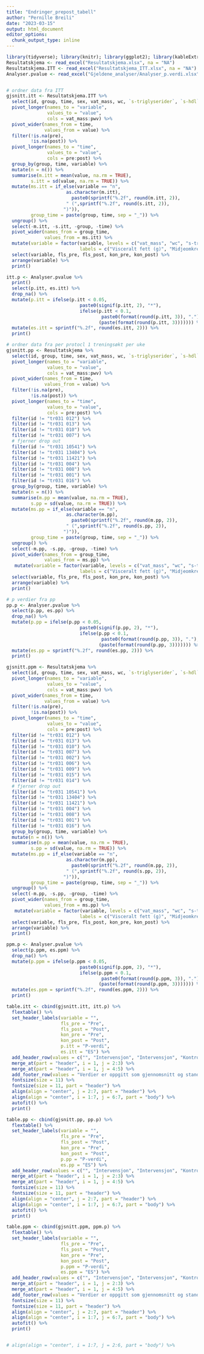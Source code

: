 ```yaml
---
title: "Endringer_prepost_tabell"
author: "Pernille Breili"
date: "2023-03-15"
output: html_document
editor_options: 
  chunk_output_type: inline
---
```


```r
library(tidyverse); library(knitr); library(ggplot2); library(kableExtra); library(readxl); library(dplyr); library(flextable); library(pbkrtest); library(broom); library(data.table)
Resultatskjema <- read_excel("Resultatskjema.xlsx", na = "NA")
Resultatskjema.ITT <- read_excel("Resultatskjema_ITT.xlsx", na = "NA")
Analyser.pvalue <- read_excel("Gjeldene_analyser/Analyser_p.verdi.xlsx")


# ordner data fra ITT
gjsnitt.itt <- Resultatskjema.ITT %>%
  select(id, group, time, sex, vat_mass, wc, `s-triglyserider`, `s-hdl`, `s-ldl`, `s-glukose`, pwv) %>%
  pivot_longer(names_to = "variable",
               values_to = "value",
               cols = vat_mass:pwv) %>%
  pivot_wider(names_from = time,
              values_from = value) %>%
  filter(!is.na(pre),
         !is.na(post)) %>%
  pivot_longer(names_to = "time",
               values_to = "value",
               cols = pre:post) %>%
  group_by(group, time, variable) %>%
  mutate(n = n()) %>%
  summarise(m.itt = mean(value, na.rm = TRUE),
         s.itt = sd(value, na.rm = TRUE)) %>%
  mutate(ms.itt = if_else(variable == "n",
                      as.character(m.itt),
                        paste0(sprintf("%.2f", round(m.itt, 2)),
                      " (",sprintf("%.2f", round(s.itt, 2)),
                     ")")),
         group_time = paste(group, time, sep = "_")) %>%
  ungroup() %>%
  select(-m.itt, -s.itt, -group, -time) %>%
  pivot_wider(names_from = group_time,
              values_from = ms.itt) %>%
  mutate(variable = factor(variable, levels = c("vat_mass", "wc", "s-triglyserider", "s-hdl", "s-ldl",  "s-glukose", "pwv"),
                           labels = c("Visceralt fett (g)", "Midjeomkrets (cm)", "Triglyserider (mmol/l)", "HDL-kolesterol (mmol/l)", "LDL-kolesterol (mmol/l)", "Glukose (mmol/l)", "Pulsbølgehastighet (m/s)"))) %>%
  select(variable, fls_pre, fls_post, kon_pre, kon_post) %>%
  arrange(variable) %>%
  print()

itt.p <- Analyser.pvalue %>%
  print()
  select(p.itt, es.itt) %>%
  drop_na() %>%
  mutate(p.itt = ifelse(p.itt < 0.05,
                           paste0(signif(p.itt, 2), "*"),
                           ifelse(p.itt < 0.1,
                                   paste0(format(round(p.itt, 3)), "."),
                                  (paste(format(round(p.itt, 3))))))) %>%
  mutate(es.itt = sprintf("%.2f", round(es.itt, 2))) %>%
  print()

# ordner data fra per protocl 1 treningsøkt per uke
gjsnitt.pp <- Resultatskjema %>%
  select(id, group, time, sex, vat_mass, wc, `s-triglyserider`, `s-hdl`, `s-ldl`, `s-glukose`, pwv) %>%
  pivot_longer(names_to = "variable",
               values_to = "value",
               cols = vat_mass:pwv) %>%
  pivot_wider(names_from = time,
              values_from = value) %>%
  filter(!is.na(pre),
         !is.na(post)) %>%
  pivot_longer(names_to = "time",
               values_to = "value",
               cols = pre:post) %>%
  filter(id != "tr031 012") %>% 
  filter(id != "tr031 013") %>% 
  filter(id != "tr031 010") %>% 
  filter(id != "tr031 007") %>%
  # fjerner drop out
  filter(id != "tr031 10541") %>%
  filter(id != "tr031 13404") %>%
  filter(id != "tr031 11421") %>%
  filter(id != "tr031 004") %>%
  filter(id != "tr031 008") %>%
  filter(id != "tr031 001") %>%
  filter(id != "tr031 016") %>%
  group_by(group, time, variable) %>%
  mutate(n = n()) %>%
  summarise(m.pp = mean(value, na.rm = TRUE),
         s.pp = sd(value, na.rm = TRUE)) %>%
  mutate(ms.pp = if_else(variable == "n",
                      as.character(m.pp),
                        paste0(sprintf("%.2f", round(m.pp, 2)),
                      " (",sprintf("%.2f", round(s.pp, 2)),
                     ")")),
         group_time = paste(group, time, sep = "_")) %>%
  ungroup() %>%
  select(-m.pp, -s.pp, -group, -time) %>%
  pivot_wider(names_from = group_time,
              values_from = ms.pp) %>%
   mutate(variable = factor(variable, levels = c("vat_mass", "wc", "s-triglyserider", "s-hdl", "s-ldl",  "s-glukose", "pwv"),
                           labels = c("Visceralt fett (g)", "Midjeomkrets (cm)", "Triglyserider (mmol/l)", "HDL-kolesterol (mmol/l)", "LDL-kolesterol (mmol/l)", "Glukose (mmol/l)", "Pulsbølgehastighet (m/s)"))) %>%
  select(variable, fls_pre, fls_post, kon_pre, kon_post) %>%
  arrange(variable) %>%
  print()

# p verdier fra pp 
pp.p <- Analyser.pvalue %>%
  select(p.pp, es.pp) %>%
  drop_na() %>%
  mutate(p.pp = ifelse(p.pp < 0.05,
                           paste0(signif(p.pp, 2), "*"),
                           ifelse(p.pp < 0.1,
                                   paste0(format(round(p.pp, 3)), "."),
                                  (paste(format(round(p.pp, 3))))))) %>%
  mutate(es.pp = sprintf("%.2f", round(es.pp, 2))) %>%
  print()

gjsnitt.ppm <- Resultatskjema %>%
  select(id, group, time, sex, vat_mass, wc, `s-triglyserider`, `s-hdl`, `s-ldl`, `s-glukose`, pwv) %>%
  pivot_longer(names_to = "variable",
               values_to = "value",
               cols = vat_mass:pwv) %>%
  pivot_wider(names_from = time,
              values_from = value) %>%
  filter(!is.na(pre),
         !is.na(post)) %>%
  pivot_longer(names_to = "time",
               values_to = "value",
               cols = pre:post) %>%
  filter(id != "tr031 012") %>% 
  filter(id != "tr031 013") %>% 
  filter(id != "tr031 010") %>% 
  filter(id != "tr031 007") %>% 
  filter(id != "tr031 002") %>% 
  filter(id != "tr031 006") %>% 
  filter(id != "tr031 009") %>% 
  filter(id != "tr031 015") %>%
  filter(id != "tr031 014") %>%
  # fjerner drop out
  filter(id != "tr031 10541") %>%
  filter(id != "tr031 13404") %>%
  filter(id != "tr031 11421") %>%
  filter(id != "tr031 004") %>%
  filter(id != "tr031 008") %>%
  filter(id != "tr031 001") %>%
  filter(id != "tr031 016") %>%
  group_by(group, time, variable) %>%
  mutate(n = n()) %>%
  summarise(m.pp = mean(value, na.rm = TRUE),
         s.pp = sd(value, na.rm = TRUE)) %>%
  mutate(ms.pp = if_else(variable == "n",
                      as.character(m.pp),
                        paste0(sprintf("%.2f", round(m.pp, 2)),
                      " (",sprintf("%.2f", round(s.pp, 2)),
                     ")")),
         group_time = paste(group, time, sep = "_")) %>%
  ungroup() %>%
  select(-m.pp, -s.pp, -group, -time) %>%
  pivot_wider(names_from = group_time,
              values_from = ms.pp) %>%
   mutate(variable = factor(variable, levels = c("vat_mass", "wc", "s-triglyserider", "s-hdl", "s-ldl",  "s-glukose", "pwv"),
                           labels = c("Visceralt fett (g)", "Midjeomkrets (cm)", "Triglyserider (mmol/l)", "HDL-kolesterol (mmol/l)", "LDL-kolesterol (mmol/l)", "Glukose (mmol/l)", "Pulsbølgehastighet (m/s)"))) %>%
  select(variable, fls_pre, fls_post, kon_pre, kon_post) %>%
  arrange(variable) %>%
  print()

ppm.p <- Analyser.pvalue %>%
  select(p.ppm, es.ppm) %>%
  drop_na() %>%
  mutate(p.ppm = ifelse(p.ppm < 0.05,
                           paste0(signif(p.ppm, 2), "*"),
                           ifelse(p.ppm < 0.1,
                                   paste0(format(round(p.ppm, 3)), "."),
                                  (paste(format(round(p.ppm, 3))))))) %>%
  mutate(es.ppm = sprintf("%.2f", round(es.ppm, 2))) %>%
  print()

table.itt <- cbind(gjsnitt.itt, itt.p) %>%
  flextable() %>%
  set_header_labels(variable = "",
                    fls_pre = "Pre",
                    fls_post = "Post",
                    kon_pre = "Pre",
                    kon_post = "Post",
                    p.itt = "P-verdi",
                    es.itt = "ES") %>%
  add_header_row(values = c("", "Intervensjon", "Intervensjon", "Kontroll", "Kontroll", "", "")) %>%
  merge_at(part = "header", i = 1, j = 2:3) %>%
  merge_at(part = "header", i = 1, j = 4:5) %>%
  add_footer_row(values = "Verdier er oppgitt som gjennomsnitt og standardavvik (SD). *P < 0.05; .P < 0.1 ", colwidths = 7) %>%
  fontsize(size = 11) %>%
  fontsize(size = 11, part = "header") %>%
  align(align = "center", j = 2:7, part = "header") %>%
  align(align = "center", i = 1:7, j = 6:7, part = "body") %>%
  autofit() %>%
  print()

table.pp <- cbind(gjsnitt.pp, pp.p) %>%
  flextable() %>%
  set_header_labels(variable = "",
                    fls_pre = "Pre",
                    fls_post = "Post",
                    kon_pre = "Pre",
                    kon_post = "Post",
                    p.pp = "P-verdi", 
                    es.pp = "ES") %>%
  add_header_row(values = c("", "Intervensjon", "Intervensjon", "Kontroll", "Kontroll", "", "")) %>%
  merge_at(part = "header", i = 1, j = 2:3) %>%
  merge_at(part = "header", i = 1, j = 4:5) %>%
  fontsize(size = 11) %>%
  fontsize(size = 11, part = "header") %>%
  align(align = "center", j = 2:7, part = "header") %>%
  align(align = "center", i = 1:7, j = 6:7, part = "body") %>%
  autofit() %>%
  print()

table.ppm <- cbind(gjsnitt.ppm, ppm.p) %>%
  flextable() %>%
  set_header_labels(variable = "",
                    fls_pre = "Pre",
                    fls_post = "Post",
                    kon_pre = "Pre",
                    kon_post = "Post",
                    p.ppm = "P-verdi",
                    es.ppm = "ES") %>%
  add_header_row(values = c("", "Intervensjon", "Intervensjon", "Kontroll", "Kontroll", "", "")) %>%
  merge_at(part = "header", i = 1, j = 2:3) %>%
  merge_at(part = "header", i = 1, j = 4:5) %>%
  add_footer_row(values = "Verdier er oppgitt som gjennomsnitt og standardavvik (SD). *P < 0.05; .P < 0.1 ", colwidths = 7) %>%
  fontsize(size = 11) %>%
  fontsize(size = 11, part = "header") %>%
  align(align = "center", j = 2:7, part = "header") %>%
  align(align = "center", i = 1:7, j = 6:7, part = "body") %>%
  autofit() %>%
  print()


# align(align = "center", i = 1:7, j = 2:6, part = "body") %>%

```


